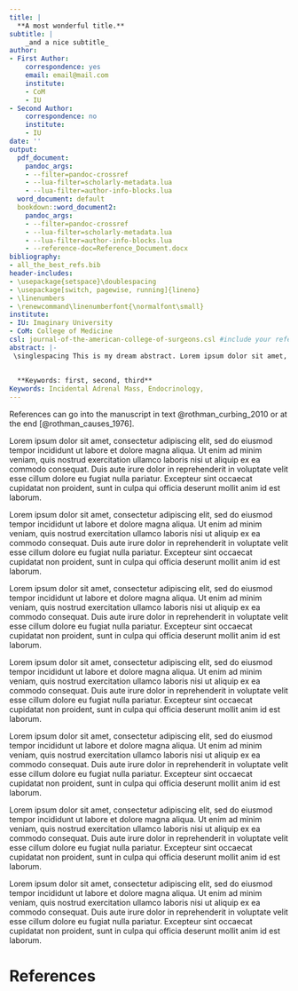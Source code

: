 ```yaml
---
title: |
  **A most wonderful title.**
subtitle: |
    _and a nice subtitle_
author:
- First Author:
    correspondence: yes
    email: email@mail.com
    institute:
    - CoM
    - IU
- Second Author:
    correspondence: no
    institute:
    - IU
date: ''
output:
  pdf_document:
    pandoc_args:
    - --filter=pandoc-crossref
    - --lua-filter=scholarly-metadata.lua
    - --lua-filter=author-info-blocks.lua
  word_document: default
  bookdown::word_document2:
    pandoc_args:
    - --filter=pandoc-crossref
    - --lua-filter=scholarly-metadata.lua
    - --lua-filter=author-info-blocks.lua
    - --reference-doc=Reference_Document.docx
bibliography:
- all_the_best_refs.bib
header-includes:
- \usepackage{setspace}\doublespacing
- \usepackage[switch, pagewise, running]{lineno}
- \linenumbers
- \renewcommand\linenumberfont{\normalfont\small}
institute:
- IU: Imaginary University
- CoM: College of Medicine
csl: journal-of-the-american-college-of-surgeons.csl #include your reference format of choice here.
abstract: |-
 \singlespacing This is my dream abstract. Lorem ipsum dolor sit amet, consectetur adipiscing elit, sed do eiusmod tempor incididunt ut labore et dolore magna aliqua. Ut enim ad minim veniam, quis nostrud exercitation ullamco laboris nisi ut aliquip ex ea commodo consequat. Duis aute irure dolor in reprehenderit in voluptate velit esse cillum dolore eu fugiat nulla pariatur. Excepteur sint occaecat cupidatat non proident, sunt in culpa qui officia deserunt mollit anim id est laborum.
  
  
  **Keywords: first, second, third**
Keywords: Incidental Adrenal Mass, Endocrinology,
---
```


\twocolumn
\doublespacing
<!--\newpage-->
\pagewiselinenumbers
\begin{center}
\textbf{Introduction:}
\end{center}


References can go into the manuscript in text @rothman_curbing_2010 or at the end [@rothman_causes_1976].

Lorem ipsum dolor sit amet, consectetur adipiscing elit, sed do eiusmod tempor incididunt ut labore et dolore magna aliqua. Ut enim ad minim veniam, quis nostrud exercitation ullamco laboris nisi ut aliquip ex ea commodo consequat. Duis aute irure dolor in reprehenderit in voluptate velit esse cillum dolore eu fugiat nulla pariatur. Excepteur sint occaecat cupidatat non proident, sunt in culpa qui officia deserunt mollit anim id est laborum.

Lorem ipsum dolor sit amet, consectetur adipiscing elit, sed do eiusmod tempor incididunt ut labore et dolore magna aliqua. Ut enim ad minim veniam, quis nostrud exercitation ullamco laboris nisi ut aliquip ex ea commodo consequat. Duis aute irure dolor in reprehenderit in voluptate velit esse cillum dolore eu fugiat nulla pariatur. Excepteur sint occaecat cupidatat non proident, sunt in culpa qui officia deserunt mollit anim id est laborum.

Lorem ipsum dolor sit amet, consectetur adipiscing elit, sed do eiusmod tempor incididunt ut labore et dolore magna aliqua. Ut enim ad minim veniam, quis nostrud exercitation ullamco laboris nisi ut aliquip ex ea commodo consequat. Duis aute irure dolor in reprehenderit in voluptate velit esse cillum dolore eu fugiat nulla pariatur. Excepteur sint occaecat cupidatat non proident, sunt in culpa qui officia deserunt mollit anim id est laborum.

Lorem ipsum dolor sit amet, consectetur adipiscing elit, sed do eiusmod tempor incididunt ut labore et dolore magna aliqua. Ut enim ad minim veniam, quis nostrud exercitation ullamco laboris nisi ut aliquip ex ea commodo consequat. Duis aute irure dolor in reprehenderit in voluptate velit esse cillum dolore eu fugiat nulla pariatur. Excepteur sint occaecat cupidatat non proident, sunt in culpa qui officia deserunt mollit anim id est laborum.

Lorem ipsum dolor sit amet, consectetur adipiscing elit, sed do eiusmod tempor incididunt ut labore et dolore magna aliqua. Ut enim ad minim veniam, quis nostrud exercitation ullamco laboris nisi ut aliquip ex ea commodo consequat. Duis aute irure dolor in reprehenderit in voluptate velit esse cillum dolore eu fugiat nulla pariatur. Excepteur sint occaecat cupidatat non proident, sunt in culpa qui officia deserunt mollit anim id est laborum.


Lorem ipsum dolor sit amet, consectetur adipiscing elit, sed do eiusmod tempor incididunt ut labore et dolore magna aliqua. Ut enim ad minim veniam, quis nostrud exercitation ullamco laboris nisi ut aliquip ex ea commodo consequat. Duis aute irure dolor in reprehenderit in voluptate velit esse cillum dolore eu fugiat nulla pariatur. Excepteur sint occaecat cupidatat non proident, sunt in culpa qui officia deserunt mollit anim id est laborum.


Lorem ipsum dolor sit amet, consectetur adipiscing elit, sed do eiusmod tempor incididunt ut labore et dolore magna aliqua. Ut enim ad minim veniam, quis nostrud exercitation ullamco laboris nisi ut aliquip ex ea commodo consequat. Duis aute irure dolor in reprehenderit in voluptate velit esse cillum dolore eu fugiat nulla pariatur. Excepteur sint occaecat cupidatat non proident, sunt in culpa qui officia deserunt mollit anim id est laborum.



\newpage
\singlespacing
\onecolumn
# References
